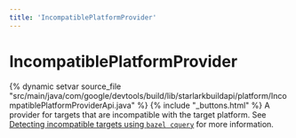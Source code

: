 ```yaml
---
title: 'IncompatiblePlatformProvider'
---
```


# IncompatiblePlatformProvider

{% dynamic setvar source_file "src/main/java/com/google/devtools/build/lib/starlarkbuildapi/platform/IncompatiblePlatformProviderApi.java" %}
{% include "\_buttons.html" %}
A provider for targets that are incompatible with the target platform. See [Detecting incompatible targets using `bazel cquery`](/docs/platforms#detecting-incompatible-targets-using-bazel-cquery) for more information.
